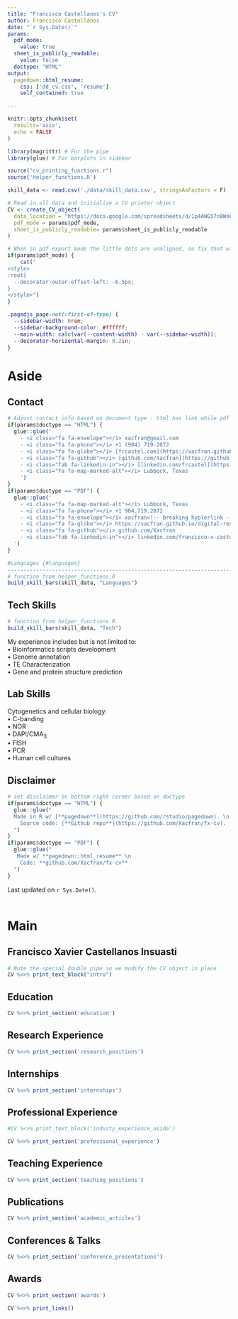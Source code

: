 ```yaml
---
title: "Francisco Castellanos's CV"
author: Francisco Castellanos
date: "`r Sys.Date()`"
params:
  pdf_mode:
    value: true
  sheet_is_publicly_readable:
    value: false
  doctype: "HTML"
output:
  pagedown::html_resume:
    css: ['dd_cv.css', 'resume']
    self_contained: true

---
```


```r
knitr::opts_chunk$set(
  results='asis',
  echo = FALSE
)

library(magrittr) # For the pipe
library(glue) # For barplots in sidebar

source("cv_printing_functions.r")
source('helper_functions.R')

skill_data <- read.csv('./data/skill_data.csv', stringsAsFactors = F)

# Read in all data and initialize a CV printer object
CV <- create_CV_object(
  data_location = "https://docs.google.com/spreadsheets/d/1p4AWG57n0Wo8RXVZmCaaMkbcvM5AM_-3VnirM74LBds/edit?usp=drivesdk",
  pdf_mode = params$pdf_mode,
  sheet_is_publicly_readable= params$sheet_is_publicly_readable
)

```


```r
# When in pdf export mode the little dots are unaligned, so fix that with some conditional CSS.
if(params$pdf_mode) {
    cat("
<style>
:root{
  --decorator-outer-offset-left: -6.5px;
}
</style>")
}
```

```css
.pagedjs_page:not(:first-of-type) {
  --sidebar-width: 0rem;
  --sidebar-background-color: #ffffff;
  --main-width: calc(var(--content-width) - var(--sidebar-width));
  --decorator-horizontal-margin: 0.2in;
}
```

Aside
================================================================================

Contact {#contact}
--------------------------------------------------------------------------------

```r
# Adjust contact info based on document type - html has link while pdf does not
if(params$doctype == "HTML") {
  glue::glue('
    - <i class="fa fa-envelope"></i> xacfran@gmail.com
    - <i class="fa fa-phone"></i> +1 (904) 719-2072
    - <i class="fa fa-globe"></i> [frcastel.com](https://xacfran.github.io/digital-resume/)
    - <i class="fa fa-github"></i> [github.com/Xacfran](https://github.com/Xacfran)
    - <i class="fab fa-linkedin-in"></i> [linkedin.com/frcastel](https://www.linkedin.com/in/francisco-x-castellanos)
    - <i class="fa fa-map-marked-alt"></i> Lubbock, Texas
    ')
}
if(params$doctype == "PDF") {
  glue::glue('
    - <i class="fa fa-map-marked-alt"></i> Lubbock, Texas
    - <i class="fa fa-phone"></i> +1 904.719.2072
    - <i class="fa fa-envelope"></i> xacfran<!-- breaking hyplerlink -->@gmail.com
    - <i class="fa fa-globe"></i> https://xacfran.github.io/digital-resume/
    - <i class="fa fa-github"></i> github.com/Xacfran
    - <i class="fab fa-linkedin-in"></i> linkedin.com/francisco-x-castellanos
  ')
}
```

```r
#Languages {#languages}
--------------------------------------------------------------------------------
# function from helper_functions.R
build_skill_bars(skill_data, "Languages")
```

Tech Skills {#tech_skills}
--------------------------------------------------------------------------------

```r
# function from helper_functions.R
build_skill_bars(skill_data, "Tech")
```

My experience includes but is not limited to: <br>
  • Bioinformatics scripts development<br>
  • Genome annotation<br>
  • TE Characterization<br>
  • Gene and protein structure prediction

Lab Skills {#lab_skills}
--------------------------------------------------------------------------------

Cytogenetics and cellular biology: <br>
• C-banding<br>
• NOR<br>
• DAPI/CMA<sub>3</sub> <br>
• FISH <br>
• PCR <br>
• Human cell cultures

Disclaimer {#disclaimer}
--------------------------------------------------------------------------------

```r
# set disclaimer in bottom right corner based on doctype
if(params$doctype == "HTML") {
  glue::glue("
  Made in R w/ [**pagedown**](https://github.com/rstudio/pagedown). \n
    Source code: [**Github repo**](https://github.com/Xacfran/fx-cv).
  ")
}
if(params$doctype == "PDF") {
  glue::glue("
   Made w/ **pagedown::html_resume** \n
    Code: **github.com/Xacfran/fx-cv**
  ")
}
```


Last updated on `r Sys.Date()`.
<br>
<br>


Main
================================================================================

Francisco Xavier Castellanos Insuasti {#title}
--------------------------------------------------------------------------------

```r
# Note the special double pipe so we modify the CV object in place
CV %<>% print_text_block("intro")
```

Education {data-icon=graduation-cap data-concise=true}
--------------------------------------------------------------------------------

```r
CV %<>% print_section('education')
```

Research Experience {data-icon=laptop}
--------------------------------------------------------------------------------

```r
CV %<>% print_section('research_positions')
```

Internships {data-icon=university}
--------------------------------------------------------------------------------

```r
CV %<>% print_section('internships')
```

Professional Experience {data-icon=suitcase}
--------------------------------------------------------------------------------

::: aside
```r
#CV %<>% print_text_block('industy_experience_aside')
```
:::

```r
CV %<>% print_section('professional_experience')
```

<!-- These breaks just force a new page so section doesnt get cut off -->

Teaching Experience {data-icon=chalkboard-teacher}
--------------------------------------------------------------------------------

```r
CV %<>% print_section('teaching_positions')
```
Publications {data-icon=book}
--------------------------------------------------------------------------------

```r
CV %<>% print_section('academic_articles')
```

Conferences & Talks {data-icon="users"}
--------------------------------------------------------------------------------

```r
CV %<>% print_section('conference_presentations')
```

Awards {data-icon="award"}
--------------------------------------------------------------------------------
```r
CV %<>% print_section('awards')
```

```r
CV %<>% print_links()
```

